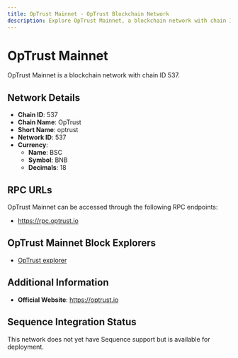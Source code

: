 ```yaml
--- 
title: OpTrust Mainnet - OpTrust Blockchain Network
description: Explore OpTrust Mainnet, a blockchain network with chain ID 537. Learn about its native currency, BSC, and how to interact with the network.
---
```


# OpTrust Mainnet

OpTrust Mainnet is a blockchain network with chain ID 537.

## Network Details

- **Chain ID**: 537
- **Chain Name**: OpTrust
- **Short Name**: optrust
- **Network ID**: 537
- **Currency**: 
  - **Name**: BSC
  - **Symbol**: BNB
  - **Decimals**: 18

## RPC URLs

OpTrust Mainnet can be accessed through the following RPC endpoints:

- https://rpc.optrust.io

## OpTrust Mainnet Block Explorers

- [OpTrust explorer](https://scan.optrust.io)

## Additional Information

- **Official Website**: https://optrust.io

## Sequence Integration Status

This network does not yet have Sequence support but is available for deployment.
